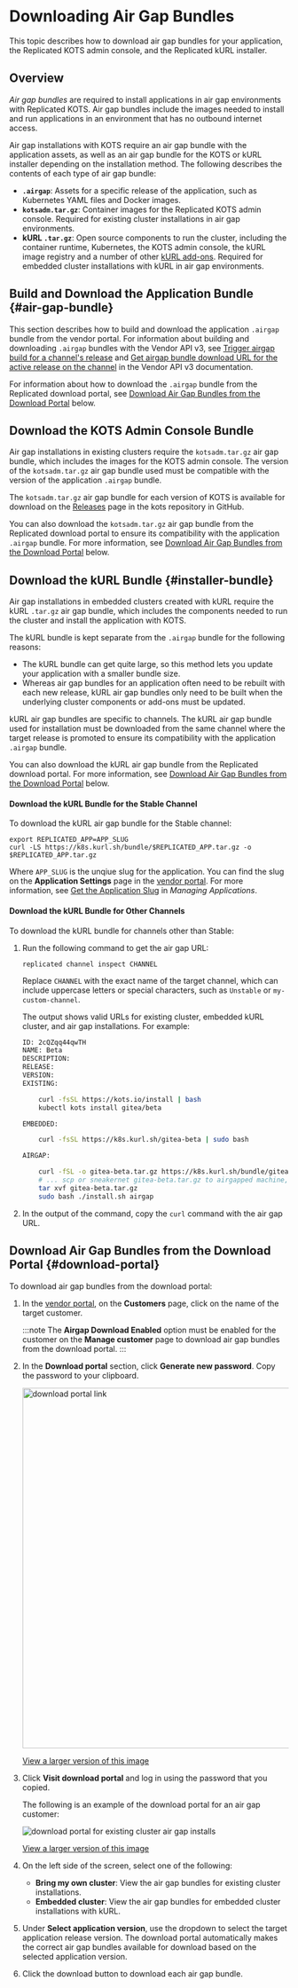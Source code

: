 
# Downloading Air Gap Bundles

This topic describes how to download air gap bundles for your application, the Replicated KOTS admin console, and the Replicated kURL installer.
## Overview

_Air gap bundles_ are required to install applications in air gap environments with Replicated KOTS. Air gap bundles include the images needed to install and run applications in an environment that has no outbound internet access.

Air gap installations with KOTS require an air gap bundle with the application assets, as well as an air gap bundle for the KOTS or kURL installer depending on the installation method. The following describes the contents of each type of air gap bundle:
* **`.airgap`**: Assets for a specific release of the application, such as Kubernetes YAML files and Docker images.
* **`kotsadm.tar.gz`**: Container images for the Replicated KOTS admin console. Required for existing cluster installations in air gap environments.
* **kURL `.tar.gz`**: Open source components to run the cluster, including the container runtime, Kubernetes, the KOTS admin console, the kURL image registry and a number of other [kURL add-ons](https://kurl.sh/add-ons). Required for embedded cluster installations with kURL in air gap environments. 

## Build and Download the Application Bundle {#air-gap-bundle}

This section describes how to build and download the application `.airgap` bundle from the vendor portal. For information about building and downloading `.airgap` bundles with the Vendor API v3, see [Trigger airgap build for a channel's release](https://replicated-vendor-api.readme.io/reference/channelreleaseairgapbuild) and [Get airgap bundle download URL for the active release on the channel](https://replicated-vendor-api.readme.io/reference/channelreleaseairgapbundleurl) in the Vendor API v3 documentation.

For information about how to download the `.airgap` bundle from the Replicated download portal, see [Download Air Gap Bundles from the Download Portal](#download-portal) below.

<BuildDownload/>

## Download the KOTS Admin Console Bundle

Air gap installations in existing clusters require the `kotsadm.tar.gz` air gap bundle, which includes the images for the KOTS admin console. The version of the `kotsadm.tar.gz` air gap bundle used must be compatible with the version of the application `.airgap` bundle.

The `kotsadm.tar.gz` air gap bundle for each version of KOTS is available for download on the [Releases](https://github.com/replicatedhq/kots/releases) page in the kots repository in GitHub.

You can also download the `kotsadm.tar.gz` air gap bundle from the Replicated download portal to ensure its compatibility with the application `.airgap` bundle. For more information, see [Download Air Gap Bundles from the Download Portal](#download-portal) below. 

## Download the kURL Bundle {#installer-bundle}

Air gap installations in embedded clusters created with kURL require the kURL `.tar.gz` air gap bundle, which includes the components needed to run the cluster and install the application with KOTS.

The kURL bundle is kept separate from the `.airgap` bundle for the following reasons:
* The kURL bundle can get quite large, so this method lets you update your application with a smaller bundle size.
* Whereas air gap bundles for an application often need to be rebuilt with each new release, kURL air gap bundles only need to be built when the underlying cluster components or add-ons must be updated.

kURL air gap bundles are specific to channels. The kURL air gap bundle used for installation must be downloaded from the same channel where the target release is promoted to ensure its compatibility with the application `.airgap` bundle.

You can also download the kURL air gap bundle from the Replicated download portal. For more information, see [Download Air Gap Bundles from the Download Portal](#download-portal) below. 

#### Download the kURL Bundle for the Stable Channel

To download the kURL air gap bundle for the Stable channel:

```shell
export REPLICATED_APP=APP_SLUG
curl -LS https://k8s.kurl.sh/bundle/$REPLICATED_APP.tar.gz -o $REPLICATED_APP.tar.gz
```

Where `APP_SLUG` is the unqiue slug for the application. You can find the slug on the **Application Settings** page in the [vendor portal](https://vendor.replicated.com/apps). For more information, see [Get the Application Slug](/vendor/vendor-portal-manage-app#slug) in _Managing Applications_.

#### Download the kURL Bundle for Other Channels

To download the kURL bundle for channels other than Stable:

1. Run the following command to get the air gap URL:

    ```shell
    replicated channel inspect CHANNEL
    ```
    Replace `CHANNEL` with the exact name of the target channel, which can include uppercase letters or special characters, such as `Unstable` or `my-custom-channel`.

    The output shows valid URLs for existing cluster, embedded kURL cluster, and air gap installations. For example:

    ```bash
    ID: 2cQZqq44qwTH
    NAME: Beta
    DESCRIPTION:
    RELEASE:
    VERSION:
    EXISTING:

        curl -fsSL https://kots.io/install | bash
        kubectl kots install gitea/beta

    EMBEDDED:

        curl -fsSL https://k8s.kurl.sh/gitea-beta | sudo bash

    AIRGAP:

        curl -fSL -o gitea-beta.tar.gz https://k8s.kurl.sh/bundle/gitea-beta.tar.gz
        # ... scp or sneakernet gitea-beta.tar.gz to airgapped machine, then
        tar xvf gitea-beta.tar.gz
        sudo bash ./install.sh airgap
    ```
    
1. In the output of the command, copy the `curl` command with the air gap URL.

## Download Air Gap Bundles from the Download Portal {#download-portal}

<DownloadPortal/>

To download air gap bundles from the download portal:

1. In the [vendor portal](https://vendor.replicated.com), on the **Customers** page, click on the name of the target customer.

    :::note
    The **Airgap Download Enabled** option must be enabled for the customer on the **Manage customer** page to download air gap bundles from the download portal.
    :::

1. In the **Download portal** section, click **Generate new password**. Copy the password to your clipboard.

     <img alt="download portal link" src="/images/download-portal-link.png" width="650px"/>

     [View a larger version of this image](/images/download-portal-link.png)

1. Click **Visit download portal** and log in using the password that you copied.

     The following is an example of the download portal for an air gap customer:

     ![download portal for existing cluster air gap installs](/images/download-portal-existing-cluster.png)

     [View a larger version of this image](/images/download-portal-existing-cluster.png)

1. On the left side of the screen, select one of the following:
     * **Bring my own cluster**: View the air gap bundles for existing cluster installations.
     * **Embedded cluster**: View the air gap bundles for embedded cluster installations with kURL.

1. Under **Select application version**, use the dropdown to select the target application release version. The download portal automatically makes the correct air gap bundles available for download based on the selected application version.

1. Click the download button to download each air gap bundle.     